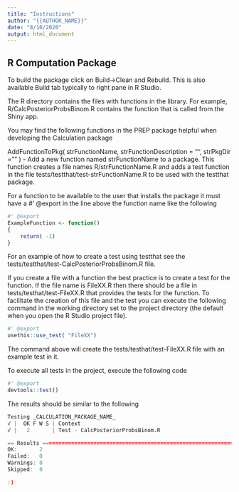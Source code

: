 ```yaml
---
title: "Instructions"
author: "{{AUTHOR_NAME}}"
date: "8/10/2020"
output: html_document
---
```

## R Computation Package
To build the package click on Build->Clean and Rebuild.   This is also available Build tab typically to right pane in R Studio. 

The R directory contains the files with functions in the library.   For example, R/CalcPosteriorProbsBinom.R contains the function that is called from the Shiny app.  

You may find the following functions in the PREP package helpful when developing the Calculation package

AddFunctionToPkg( strFunctionName, strFunctionDescription = "", strPkgDir = "" ) - Add a new function named strFunctionName to a package.  This function creates a file names R/strFunctionName.R
and adds a test function in the file tests/testthat/test-strFunctionName.R to be used with the testthat package.


For a function to be available to the user that installs the package it must have a #' @export in the line above the function name like the following

```r
#' @export
ExampleFunction <- function()
{
    return( -1) 
}
```



For an example of how to create a test using testthat see the tests/testthat/test-CalcPosteriorProbsBinom.R file.   

If you create a file with a function the best practice is to create a test for the function.  If the file name is FileXX.R then there should be a file in tests/testhat/test-FileXX.R that provides the tests for the function.  To facilitate the creation of this file and the test you can execute the following command in the working directory set to the project directory (the default when you open the R Studio project file).

```r
#' @export
usethis::use_test( "FileXX")
```

The command above will create the tests/testhat/test-FileXX.R file with an example test in it.

To execute all tests in the project, execute the following code
```r
#' @export
devtools::test()
```

The results should be similar to the following

```r
Testing _CALCULATION_PACKAGE_NAME_
√ |  OK F W S | Context
√ |   2       | Test - CalcPosteriorProbsBinom.R

== Results =====================================================================
OK:       2
Failed:   0
Warnings: 0
Skipped:  0

:)
```

